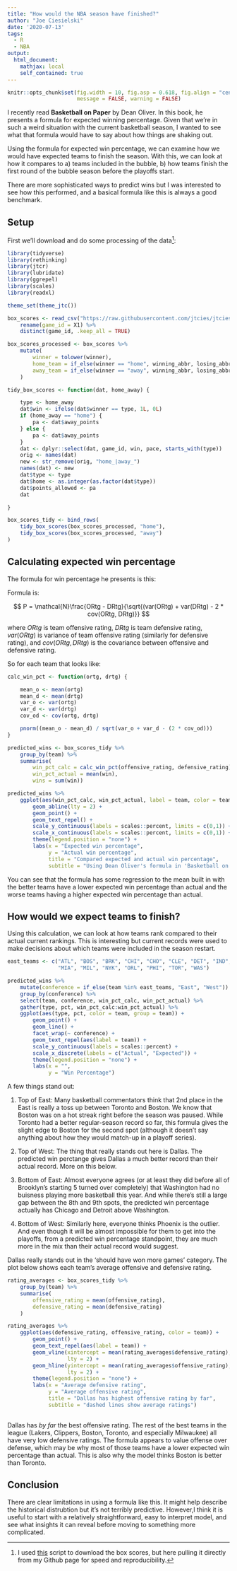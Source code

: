 ```yaml
---
title: "How would the NBA season have finished?"
author: "Joe Ciesielski"
date: '2020-07-13'
tags:
  - R
  - NBA
output: 
  html_document:
    mathjax: local
    self_contained: true 
---
```


```r
knitr::opts_chunk$set(fig.width = 10, fig.asp = 0.618, fig.align = "center",
                      message = FALSE, warning = FALSE)
```

I recently read **Basketball on Paper** by Dean Oliver. In this book, he presents a formula for expected winning percentage. Given that we're in such a weird situation with the current basketball season, I wanted to see what that formula would have to say about how things are shaking out. 

Using the formula for expected win percentage, we can examine how we would have expected teams to finish the season. With this, we can look at how it compares to a) teams included in the bubble, b) how teams finish the first round of the bubble season before the playoffs start.  

There are more sophisticated ways to predict wins but I was interested to see how this performed, and a basical formula like this is always a good benchmark. 

## Setup

First we'll download and do some processing of the data[^1]:

```r
library(tidyverse)
library(rethinking)
library(jtcr)
library(lubridate)
library(ggrepel)
library(scales)
library(readxl)

theme_set(theme_jtc())

box_scores <- read_csv("https://raw.githubusercontent.com/jtcies/jtcies_site/master/content/data/nba-boxscores-2020.csv") %>%
    rename(game_id = X1) %>%
    distinct(game_id, .keep_all = TRUE)

box_scores_processed <- box_scores %>%
    mutate(
        winner = tolower(winner),
        home_team = if_else(winner == "home", winning_abbr, losing_abbr),
        away_team = if_else(winner == "away", winning_abbr, losing_abbr)
    )

tidy_box_scores <- function(dat, home_away) {

    type <- home_away
    dat$win <- ifelse(dat$winner == type, 1L, 0L)
    if (home_away == "home") {
        pa <- dat$away_points
    } else {
        pa <- dat$away_points
    }
    dat <- dplyr::select(dat, game_id, win, pace, starts_with(type))
    orig <- names(dat)
    new <- str_remove(orig, "home_|away_")
    names(dat) <- new
    dat$type <- type
    dat$home <- as.integer(as.factor(dat$type))
    dat$points_allowed <- pa
    dat

}

box_scores_tidy <- bind_rows(
    tidy_box_scores(box_scores_processed, "home"),
    tidy_box_scores(box_scores_processed, "away")
)

```

## Calculating expected win percentage

The formula for win percentage he presents is this: 

Formula is:

$$
P = \mathcal{N}\frac{ORtg - DRtg}{\sqrt{(var(ORtg) + var(DRtg) - 2 * cov(ORtg, DRtg)}}
$$

where $ORtg$ is team offensive rating, $DRtg$ is team defensive rating, $var(ORtg)$ is variance of team offensive rating (similarly for defensive rating), and $cov(ORtg, DRtg)$ is the covariance between offensive and defensive rating. 

So for each team that looks like:

```r

calc_win_pct <- function(ortg, drtg) {

    mean_o <- mean(ortg)
    mean_d <- mean(drtg)
    var_o <- var(ortg)
    var_d <- var(drtg)
    cov_od <- cov(ortg, drtg)

    pnorm((mean_o - mean_d) / sqrt(var_o + var_d - (2 * cov_od)))
}

predicted_wins <- box_scores_tidy %>%
    group_by(team) %>%
    summarise(
        win_pct_calc = calc_win_pct(offensive_rating, defensive_rating),
        win_pct_actual = mean(win),
        wins = sum(win))

predicted_wins %>%
    ggplot(aes(win_pct_calc, win_pct_actual, label = team, color = team)) +
        geom_abline(lty = 2) +
        geom_point() +
        geom_text_repel() +
        scale_y_continuous(labels = scales::percent, limits = c(0,1)) + 
        scale_x_continuous(labels = scales::percent, limits = c(0,1)) + 
        theme(legend.position = "none") + 
        labs(x = "Expected win percentage",
             y = "Actual win percentage",
             title = "Compared expected and actual win percentage",
             subtitle = "Using Dean Oliver's formula in 'Basketball on Paper'")

```

You can see that the formula has some regression to the mean built in with the better teams have a lower expected win percentage than actual and the worse teams having a higher expected win percentage than actual. 

## How would we expect teams to finish? 

Using this calculation, we can look at how teams rank compared to their actual current rankings. This is interesting but current records were used to make decisions about which teams were included in the season restart.

```r

east_teams <- c("ATL", "BOS", "BRK", "CHI", "CHO", "CLE", "DET", "IND",
                "MIA", "MIL", "NYK", "ORL", "PHI", "TOR", "WAS")

predicted_wins %>%
    mutate(conference = if_else(team %in% east_teams, "East", "West")) %>%
    group_by(conference) %>%
    select(team, conference, win_pct_calc, win_pct_actual) %>%
    gather(type, pct, win_pct_calc:win_pct_actual) %>%
    ggplot(aes(type, pct, color = team, group = team)) +
        geom_point() +
        geom_line() +
        facet_wrap(~ conference) +
        geom_text_repel(aes(label = team)) +
        scale_y_continuous(labels = scales::percent) +
        scale_x_discrete(labels = c("Actual", "Expected")) +
        theme(legend.position = "none") +
        labs(x = "",
             y = "Win Percentage")

```

A few things stand out:

1. Top of East: Many basketball commentators think that 2nd place in the East is really a toss up between Toronto and Boston. We know that Boston was on a hot streak right before the season was paused. While Toronto had a better regular-season record so far, this formula gives the slight edge to Boston for the second spot (although it doesn't say anything about how they would match-up in a playoff series). 

2. Top of West: The thing that really stands out here is Dallas. The predicted win perctange gives Dallas a much better record than their actual record. More on this below.
   
3. Bottom of East: Almost everyone agrees (or at least they did before all of Brooklyn's starting 5 turned over completely) that Washington had no buisness playing more basketball this year. And while there's still a large gap between the 8th and 9th spots, the predicted win percentage actually has Chicago and Detroit above Washington. 

4. Bottom of West: Similarly here, everyone thinks Phoenix is the outlier. And even though it will be almost impossible for them to get into the playoffs, from a predicted win percentage standpoint, they are much more in the mix than their actual record would suggest. 

Dallas really stands out in the 'should have won more games' category. The plot below shows each team's average offensive and defensive rating. 

```r

rating_averages <- box_scores_tidy %>%
    group_by(team) %>%
    summarise(
        offensive_rating = mean(offensive_rating),
        defensive_rating = mean(defensive_rating)
    )

rating_averages %>%
    ggplot(aes(defensive_rating, offensive_rating, color = team)) +
        geom_point() +
        geom_text_repel(aes(label = team)) +
        geom_vline(xintercept = mean(rating_averages$defensive_rating),
                   lty = 2) +
        geom_hline(yintercept = mean(rating_averages$offensive_rating),
                   lty = 2) +
        theme(legend.position = "none") +
        labs(x = "Average defensive rating",
             y = "Average offensive rating",
             title = "Dallas has highest offensive rating by far",
             subtitle = "dashed lines show average ratings")
    
```

Dallas has *by far* the best offensive rating. The rest of the best teams in the league (Lakers, Clippers, Boston, Toronto, and especially Milwaukee) all have very low defensive ratings. The formula appears to value offense over defense, which may be why most of those teams have a lower expected win percentage than actual. This is also why the model thinks Boston is better than Toronto. 

## Conclusion

There are clear limitations in using a formula like this. It might help describe the historical distrubtion but it's not terribly predictive. However,I think it is useful to start with a relatively straightforward, easy to interpret model, and see what insights it can reveal before moving to something more complicated. 

[^1]: I used [this](content/scripts/download-nba-box-scores.py) script to download the box scores, but here pulling it directly from my Github page for speed and reproducibility.

